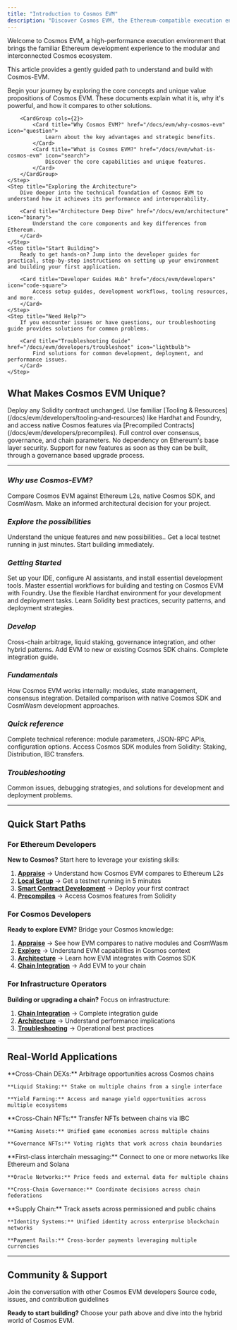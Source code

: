 ```yaml
---
title: "Introduction to Cosmos EVM"
description: "Discover Cosmos EVM, the Ethereum-compatible execution environment built for the sovereign, interoperable Cosmos ecosystem."
---
```


Welcome to Cosmos EVM, a high-performance execution environment that brings the familiar Ethereum development experience to the modular and interconnected Cosmos ecosystem.

This article provides a gently guided path to understand and build with Cosmos-EVM.

<Steps>
    <Step title="Understanding the Fundamentals">
        Begin your journey by exploring the core concepts and unique value propositions of Cosmos EVM. These documents explain what it is, why it's powerful, and how it compares to other solutions.

        <CardGroup cols={2}>
            <Card title="Why Cosmos EVM?" href="/docs/evm/why-cosmos-evm" icon="question">
                Learn about the key advantages and strategic benefits.
            </Card>
            <Card title="What is Cosmos EVM?" href="/docs/evm/what-is-cosmos-evm" icon="search">
                Discover the core capabilities and unique features.
            </Card>
        </CardGroup>
    </Step>
    <Step title="Exploring the Architecture">
        Dive deeper into the technical foundation of Cosmos EVM to understand how it achieves its performance and interoperability.

        <Card title="Architecture Deep Dive" href="/docs/evm/architecture" icon="binary">
            Understand the core components and key differences from Ethereum.
        </Card>
    </Step>
    <Step title="Start Building">
        Ready to get hands-on? Jump into the developer guides for practical, step-by-step instructions on setting up your environment and building your first application.

        <Card title="Developer Guides Hub" href="/docs/evm/developers" icon="code-square">
            Access setup guides, development workflows, tooling resources, and more.
        </Card>
    </Step>
    <Step title="Need Help?">
        If you encounter issues or have questions, our troubleshooting guide provides solutions for common problems.

        <Card title="Troubleshooting Guide" href="/docs/evm/developers/troubleshoot" icon="lightbulb">
            Find solutions for common development, deployment, and performance issues.
        </Card>
    </Step>
</Steps>

## What Makes Cosmos EVM Unique?

<CardGroup cols={2}>
  <Card title="Ethereum-Compatible" icon="ethereum" color="#627EEA">
    Deploy any Solidity contract unchanged. Use familiar [Tooling & Resources](/docs/evm/developers/tooling-and-resources) like Hardhat and Foundry, and access native Cosmos features via [Precompiled Contracts](/docs/evm/developers/precompiles).
  </Card>
  <Card title="Sovereign Chain" icon="crown" color="#22E2A8">
    Full control over consensus, governance, and chain parameters. No dependency on Ethereum's base layer security.
  </Card>
  <Card title="Forward-Compatible" icon="trending-up" color="#FF5628">
    Support for new features as soon as they can be built, through a governance based upgrade process.
  </Card>
</CardGroup>

---

### *Why use Cosmos-EVM?*

<Card title="Weigh Your Options" href="/docs/evm/developers/appraise" icon="scale-balanced">
  Compare Cosmos EVM against Ethereum L2s, native Cosmos SDK, and CosmWasm. Make an informed architectural decision for your project.
</Card>

### *Explore the possibilities*

<CardGroup cols={2}>
  <Card title="Capabilities Overview" href="/docs/evm/developers/explore" icon="compass">
    Understand the unique features and new possibilities..
  </Card>
  <Card title="Local Setup" href="/docs/evm/developers/local-setup" icon="play">
    Get a local testnet running in just minutes. Start building immediately.
  </Card>
</CardGroup>

### *Getting Started*

<CardGroup cols={2}>
  <Card title="Development Environment" href="/docs/evm/developers/development-environment" icon="code">
    Set up your IDE, configure AI assistants, and install essential development tools.
  </Card>
  <Card title="Foundry Guide" href="/docs/evm/developers/tooling-and-resources/foundry-guide" icon="hammer">
    Master essential workflows for building and testing on Cosmos EVM with Foundry.
  </Card>
  <Card title="Hardhat Guide" href="/docs/evm/developers/tooling-and-resources/hardhat-guide" icon="wrench">
    Use the flexible Hardhat environment for your development and deployment tasks.
  </Card>
  <Card title="Smart Contract Development" href="/docs/evm/developers/smart-contract-development" icon="file-code">
    Learn Solidity best practices, security patterns, and deployment strategies.
  </Card>
</CardGroup>

### *Develop*

<CardGroup cols={2}>
  <Card title="Advanced Patterns" href="/docs/evm/developers/advanced-patterns" icon="puzzle">
    Cross-chain arbitrage, liquid staking, governance integration, and other hybrid patterns.
  </Card>
  <Card title="Chain Integration" href="/docs/evm/developers/chain-integration" icon="link">
    Add EVM to new or existing Cosmos SDK chains. Complete integration guide.
  </Card>
</CardGroup>

### *Fundamentals*

<CardGroup cols={2}>
  <Card title="Architecture Deep Dive" href="/docs/evm/developers/architecture" icon="cpu">
    How Cosmos EVM works internally: modules, state management, consensus integration.
  </Card>
  <Card title="Cosmos Comparisons" href="/docs/evm/developers/cosmos-comparisons" icon="git-compare">
    Detailed comparison with native Cosmos SDK and CosmWasm development approaches.
  </Card>
</CardGroup>

### *Quick reference*

<CardGroup cols={2}>
  <Card title="API Reference" href="/docs/evm/developers/reference" icon="book-open">
    Complete technical reference: module parameters, JSON-RPC APIs, configuration options.
  </Card>
  <Card title="Precompiled Contracts" href="/docs/evm/developers/precompiles" icon="box">
    Access Cosmos SDK modules from Solidity: Staking, Distribution, IBC transfers.
  </Card>
</CardGroup>

### *Troubleshooting*

<Card title="Troubleshooting Guide" href="/docs/evm/developers/troubleshoot" icon="bug">
  Common issues, debugging strategies, and solutions for development and deployment problems.
</Card>

---

## Quick Start Paths

### For Ethereum Developers

**New to Cosmos?** Start here to leverage your existing skills:

1. **[Appraise](/docs/evm/developers/appraise)** → Understand how Cosmos EVM compares to Ethereum L2s
2. **[Local Setup](/docs/evm/developers/local-setup)** → Get a testnet running in 5 minutes
3. **[Smart Contract Development](/docs/evm/developers/smart-contract-development)** → Deploy your first contract
4. **[Precompiles](/docs/evm/developers/precompiles)** → Access Cosmos features from Solidity

### For Cosmos Developers

**Ready to explore EVM?** Bridge your Cosmos knowledge:

1. **[Appraise](/docs/evm/developers/appraise)** → See how EVM compares to native modules and CosmWasm
2. **[Explore](/docs/evm/developers/explore)** → Understand EVM capabilities in Cosmos context
3. **[Architecture](/docs/evm/developers/architecture)** → Learn how EVM integrates with Cosmos SDK
4. **[Chain Integration](/docs/evm/developers/chain-integration)** → Add EVM to your chain

### For Infrastructure Operators

**Building or upgrading a chain?** Focus on infrastructure:

1. **[Chain Integration](/docs/evm/developers/chain-integration)** → Complete integration guide
2. **[Architecture](/docs/evm/developers/architecture)** → Understand performance implications
3. **[Troubleshooting](/docs/evm/developers/troubleshoot)** → Operational best practices

---

## Real-World Applications

<CardGroup cols={2}>
  <Card title="DeFi with IBC" icon="chart-line">
    **Cross-Chain DEXs:** Arbitrage opportunities across Cosmos chains

    **Liquid Staking:** Stake on multiple chains from a single interface

    **Yield Farming:** Access and manage yield opportunities across multiple ecosystems
  </Card>

  <Card title="NFTs & Gaming" icon="image">
    **Cross-Chain NFTs:** Transfer NFTs between chains via IBC

    **Gaming Assets:** Unified game economies across multiple chains

    **Governance NFTs:** Voting rights that work across chain boundaries
  </Card>

  <Card title="Infrastructure" icon="server">
    **First-class interchain messaging:** Connect to one or more networks like Ethereum and Solana

    **Oracle Networks:** Price feeds and external data for multiple chains

    **Cross-Chain Governance:** Coordinate decisions across chain federations
  </Card>

  <Card title="Enterprise Solutions" icon="building">
    **Supply Chain:** Track assets across permissioned and public chains

    **Identity Systems:** Unified identity across enterprise blockchain networks

    **Payment Rails:** Cross-border payments leveraging multiple currencies
  </Card>
</CardGroup>

---

## Community & Support

<CardGroup cols={2}>
  <Card title="Developer Discord" icon="discord" href="https://discord.gg/cosmosnetwork">
    Join the conversation with other Cosmos EVM developers
  </Card>
  <Card title="GitHub Repository" icon="github" href="https://github.com/cosmos/evm">
    Source code, issues, and contribution guidelines
  </Card>
</CardGroup>

**Ready to start building?** Choose your path above and dive into the hybrid world of Cosmos EVM.